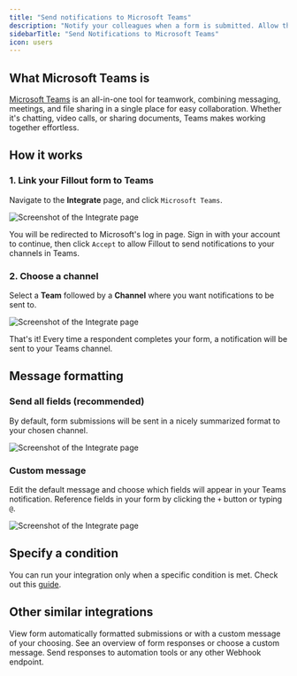 ```yaml
---
title: "Send notifications to Microsoft Teams"
description: "Notify your colleagues when a form is submitted. Allow them to view a summary of responses or a customized message within the Teams app."
sidebarTitle: "Send Notifications to Microsoft Teams"
icon: users
---
```


## What Microsoft Teams is

[Microsoft Teams](https://www.microsoft.com/en-us/microsoft-teams/group-chat-software?ref=filloutforms-helparticle) is an all-in-one tool for teamwork, combining messaging, meetings, and file sharing in a single place for easy collaboration. Whether it's chatting, video calls, or sharing documents, Teams makes working together effortless.

## How it works

### **1. Link your Fillout form to Teams**

Navigate to the **Integrate** page, and click `Microsoft Teams`.

<Frame>
  <img src="/images/Screenshot2025-02-12at3.41.09PM.png" alt="Screenshot of the Integrate page" />
</Frame>

You will be redirected to Microsoft's log in page. Sign in with your account to continue, then click `Accept` to allow Fillout to send notifications to your channels in Teams.

### 2. Choose a channel

Select a **Team** followed by a **Channel** where you want notifications to be sent to.

<Frame>
  <img src="/images/choose-channel.png" alt="Screenshot of the Integrate page" />
</Frame>

That's it\! Every time a respondent completes your form, a notification will be sent to your Teams channel.

## Message formatting

### Send all fields (recommended)

By default, form submissions will be sent in a nicely summarized format to your chosen channel.

<Frame>
  <img src="/images/teamsformatting.png" alt="Screenshot of the Integrate page" />
</Frame>

### Custom message

Edit the default message and choose which fields will appear in your Teams notification. Reference fields in your form by clicking the `+` button or typing `@`.

<Frame>
  <img src="/images/Screenshot2024-06-26at6.39.33PM.png" alt="Screenshot of the Integrate page" />
</Frame>

## Specify a condition

You can run your integration only when a specific condition is met. Check out this [guide](/help/conditional-integration).

## **Other similar integrations**

<CardGroup cols={3}>
  <Card title="Connect your form to Slack" href="/help/slack" icon="slack" iconType="regular" color="#FFC738">
    View form automatically formatted submissions  or with a custom message of your choosing.
  </Card>
  <Card title="Send messages to Discord channels" href="/help/discord" icon="discord" iconType="regular" color="#FFC738">
    See an overview of form responses or choose a custom message.
  </Card>
  <Card title="Send form submissions to a webhook" href="/help/webhook" icon="webhook" iconType="regular" color="#FFC738">
    Send responses to automation tools or any other Webhook endpoint.
  </Card>
</CardGroup>
